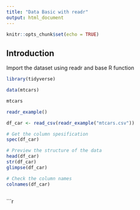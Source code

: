 ```yaml
---
title: "Data Basic with readr"
output: html_document
---
```


```r
knitr::opts_chunk$set(echo = TRUE)
```

## Introduction
Import the dataset using readr and base R function

```r
library(tidyverse)
```

```r
data(mtcars)
```

```r
mtcars
```

```r
readr_example()
```

```r
df_car <- read_csv(readr_example("mtcars.csv"))

# Get the column spesification
spec(df_car)

# Preview the structure of the data
head(df_car)
str(df_car)
glimpse(df_car)

# Check the column names
colnames(df_car)
```

```r
```

```r